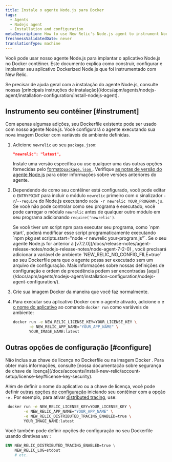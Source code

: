 ```yaml
---
title: Instale o agente Node.js para Docker
tags:
  - Agents
  - Nodejs agent
  - Installation and configuration
metaDescription: How to use New Relic's Node.js agent to instrument Node.js applications deployed in Docker containers.
freshnessValidatedDate: never
translationType: machine
---
```


Você pode usar nosso agente Node.js para implantar o aplicativo Node.js no Docker contêiner. Este documento explica como construir, configurar e implantar seu aplicativo Dockerized Node.js que foi instrumentado com New Relic.

<Callout tip="variant">
  Se precisar de ajuda geral com a instalação do agente Node.js, consulte nossas [principais instruções de instalação](/docs/apm/agents/nodejs-agent/installation-configuration/install-nodejs-agent).
</Callout>

## Instrumento seu contêiner [#instrument]

Com apenas algumas adições, seu Dockerfile existente pode ser usado com nosso agente Node.js. Você configurará o agente executando sua nova imagem Docker com variáveis de ambiente definidas.

1. Adicione `newrelic` ao seu `package.json`:

   ```json
   "newrelic": "latest",
   ```

   Instale uma versão específica ou use qualquer uma das outras opções fornecidas pelo [formato`package.json` ](https://docs.npmjs.com/files/package.json#dependencies). Verifique [as notas de versão do agente Node.js](/docs/release-notes/agent-release-notes/nodejs-release-notes) para obter informações sobre versões anteriores do agente.

2. Dependendo de como seu contêiner está configurado, você pode editar o `ENTRYPOINT` para incluir o módulo `newrelic` primeiro com o sinalizador `-r`/`--require` do Node.js executando `node -r newrelic YOUR_PROGRAM.js`. Se você não pode controlar como seu programa é executado, você pode carregar o módulo `newrelic` antes de qualquer outro módulo em seu programa adicionando `require('newrelic')`.

   <Callout variant="tip">
     Se você tiver um script npm para executar seu programa, como `npm start`, poderá modificar esse script programaticamente executando `npm pkg set scripts.start="node -r newrelic your-program.js"`.
   </Callout>

   <Callout variant="important">
     Se o seu agente Node.js for anterior à [v7.2.0](/docs/release-notes/agent-release-notes/nodejs-release-notes/node-agent-7-2-0) , você precisará adicionar a variável de ambiente `NEW_RELIC_NO_CONFIG_FILE=true` ao seu Dockerfile para que o agente possa ser executado sem um arquivo de configuração. Mais informações sobre nossas definições de configuração e ordem de precedência podem ser encontradas [aqui](/docs/apm/agents/nodejs-agent/installation-configuration/nodejs-agent-configuration/).
   </Callout>

3. Crie sua imagem Docker da maneira que você faz normalmente.

4. Para executar seu aplicativo Docker com o agente ativado, adicione o <InlinePopover type="licenseKey"/>e [o nome do aplicativo](/docs/agents/manage-apm-agents/app-naming/name-your-application) ao comando `docker run` como variáveis de ambiente:

   ```bash
   docker run -e NEW_RELIC_LICENSE_KEY=YOUR_LICENSE_KEY \
          -e NEW_RELIC_APP_NAME="YOUR_APP_NAME" \
          YOUR_IMAGE_NAME:latest
   ```

<InstallFeedback/>

## Outras opções de configuração [#configure]

<Callout variant="caution">
  Não inclua sua chave de licença no Dockerfile ou na imagem Docker . Para obter mais informações, consulte [nossa documentação sobre segurança de chave de licença](/docs/accounts/install-new-relic/account-setup/license-key#license-key-security).
</Callout>

Além de definir o nome do aplicativo ou a chave de licença, você pode definir [outras opções de configuração](/docs/agents/nodejs-agent/installation-configuration/nodejs-agent-configuration) iniciando seu contêiner com a opção `-e` . Por exemplo, para ativar [distributed tracing](/docs/understand-dependencies/distributed-tracing/get-started/introduction-distributed-tracing), use:

```bash
 docker run -e NEW_RELIC_LICENSE_KEY=YOUR_LICENSE_KEY \
        -e NEW_RELIC_APP_NAME="YOUR_APP_NAME" \
        -e NEW_RELIC_DISTRIBUTED_TRACING_ENABLED=true \
        YOUR_IMAGE_NAME:latest
```

Você também pode definir opções de configuração no seu Dockerfile usando diretivas `ENV` :

```dockerfile
ENV NEW_RELIC_DISTRIBUTED_TRACING_ENABLED=true \
    NEW_RELIC_LOG=stdout
    # etc.
```
